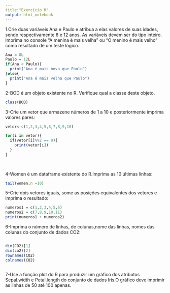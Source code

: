 ---
title:"Exercício R"
output: html_notebook
---
1.Crie duas variáveis Ana e Paulo e atribua a elas valores de suas idades, sendo respectivamente 8 e 12 anos. As variáveis devem ser do tipo inteiro. Imprima no console "A menina é mais velha" ou "O menino é mais velho" como resultado de um teste lógico.
```{r}
Ana = 8L
Paulo = 12L
if(Ana < Paulo){
  print("Ana é mais nova que Paulo")
}else{
  print("Ana é mais velha que Paulo")
}
```
2-BOD é um objeto existente no R. Verifique qual a classe deste objeto.
```{r}
class(BOD)
```
3-Crie um vetor que armazene números de 1 a 10 e posteriormente imprima valores pares:
```{r}
vetor<-c(1,2,3,4,5,6,7,8,9,10)

for(i in vetor){
  if(vetor[i]%%2 == 0){
    print(vetor[i])
  }
}
  
  

```
4-Women é um dataframe existente do R.Imprima as 10 últimas linhas:
```{r}
tail(women,n =10)
```
5-Crie dois vetores iguais, some as posições equivalentes dos vetores e imprima o resultado:
```{r}
numeros1 = c(1,2,3,4,5,6)
numeros2 = c(7,8,9,10,11)
print(numeros1 + numeros2)
```
6-Imprima o número de linhas, de colunas,nome das linhas, nomes das colunas do conjunto de dados CO2:
```{r}

```


```{r}
dim(CO2)[1]  
dim(co2)[2]
rownames(CO2)
colnames(CO2)
```
```{r}

```

7-Use a função plot do R para produzir um gráfico dos atributos Sepal.width e Petal.length do conjunto de dados Iris.O gráfico deve imprimir as linhas de 50 até 100 apenas.